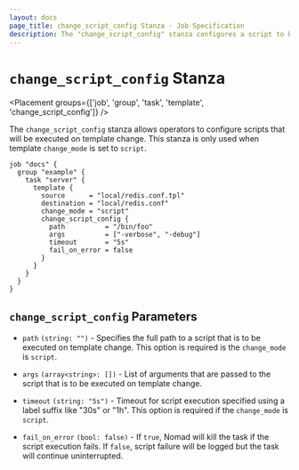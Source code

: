 ```yaml
---
layout: docs
page_title: change_script_config Stanza - Job Specification
description: The "change_script_config" stanza configures a script to be run on template re-render.
---
```


# `change_script_config` Stanza

<Placement groups={['job', 'group', 'task', 'template', 'change_script_config']} />

The `change_script_config` stanza allows operators to configure scripts that
will be executed on template change. This stanza is only used when template
`change_mode` is set to `script`. 

```hcl
job "docs" {
  group "example" {
    task "server" {
      template {
        source      = "local/redis.conf.tpl"
        destination = "local/redis.conf"
        change_mode = "script"
        change_script_config {
          path          = "/bin/foo"
          args          = ["-verbose", "-debug"]
          timeout       = "5s"
          fail_on_error = false
        }
      }
    }
  }
}
```

## `change_script_config` Parameters

- `path` `(string: "")` - Specifies the full path to a script that
  is to be executed on template change. This option is required is the
  `change_mode` is `script`.

- `args` `(array<string>: [])` - List of arguments that are passed to the script
  that is to be executed on template change. 

- `timeout` `(string: "5s")` - Timeout for script execution specified using a
  label suffix like "30s" or "1h". This option is required if the `change_mode` is
  `script`.

- `fail_on_error` `(bool: false)` - If `true`, Nomad will kill the task if the
  script execution fails. If `false`, script failure will be logged but the task
  will continue uninterrupted. 
